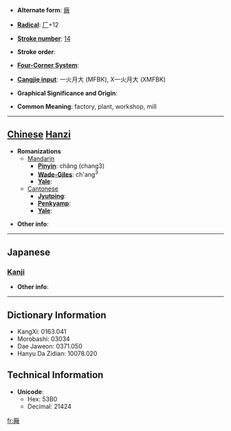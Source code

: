* '''Alternate form''': [[廠]]

* '''[[Wiktionary:Chinese radical index| Radical]]''': [[Wiktionary:Chinese radical index 厂|厂]]+12

* '''[[Wiktionary:Chinese total strokes index|Stroke number]]''': [[Wiktionary:Chinese total strokes index 14|14]]

* '''Stroke order''': 

* '''[[Wiktionary:Chinese four corner index|Four-Corner System]]''': 

* '''[[Wiktionary:Chinese Cangjie index|Cangjie input]]''': 一火月大 (MFBK), X一火月大 (XMFBK)

* '''Graphical Significance and Origin''': 

* '''Common Meaning''': factory, plant, workshop, mill

----

== [[Chinese]] [[Hanzi]] ==

* '''Romanizations'''
** [[Mandarin]]
*** '''[[Pinyin]]''': chǎng (chang3)
*** '''[[Wade-Giles]]''': ch'ang<sup>3</sup>
*** '''[[Yale]]''': 
**[[Cantonese]]
***'''[[Jyutping]]''':
***'''[[Penkyamp]]''': 
***'''[[Yale]]''': 

* '''Other info''': 

----

==Japanese==
===[[Kanji]]===
{{kanji|on readings=[[しょう]] (shō)|kun readings=[[うまや]] (umaya)}}

* '''Other info''':  

----

== Dictionary Information ==

* KangXi: 0163.041
* Morobashi: 03034
* Dae Jaweon: 0371.050
* Hanyu Da Zidian: 10078.020

== Technical Information ==

* '''Unicode''':
** Hex: 53B0
** Decimal: 21424

[[fr:厰]]